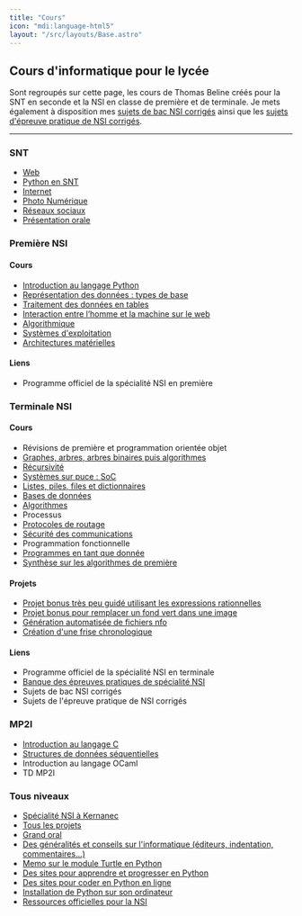 ```yaml
---
title: "Cours"
icon: "mdi:language-html5"
layout: "/src/layouts/Base.astro"
---
```



## Cours d'informatique pour le lycée
Sont regroupés sur cette page, les cours de Thomas Beline créés pour la SNT en seconde et la NSI en classe de première et de terminale. 
Je mets également à disposition mes [sujets de bac NSI corrigés](/sujets/terminale-ecrit) ainsi que les [sujets d'épreuve pratique de NSI corrigés](/sujets/terminale-pratique).

------------------------

<Alert text="Ce site est toujours en cours de rédaction - certaines pages ne sont pas encore transférées" />

### SNT
- [Web](web)
- [Python en SNT](python-snt)
- [Internet](internet)
- [Photo Numérique](photo-numerique)
- [Réseaux sociaux](reseaux-sociaux)
- [Présentation orale](oral)

### Première NSI
#### Cours
- [Introduction au langage Python](python)
- [Représentation des données : types de base](donnees-base)
- [Traitement des données en tables](table)
- [Interaction entre l’homme et la machine sur le web](ihm-web)
- [Algorithmique](algorithmes-premiere)
- [Systèmes d'exploitation](systeme-exploitation)
- [Architectures matérielles](architectures-materielles)

#### Liens
- Programme officiel de la spécialité NSI en première

### Terminale NSI
#### Cours
- Révisions de première et programmation orientée objet
- [Graphes, arbres, arbres binaires puis algorithmes](graphes)
- [Récursivité](recursivite)
- [Systèmes sur puce : SoC](soc)
- [Listes, piles, files et dictionnaires](listes)
- [Bases de données](bd)
- [Algorithmes](algorithmes-terminale)
- Processus
- [Protocoles de routage](protocoles-routage)
- [Sécurité des communications](securisation-communications)
- Programmation fonctionnelle
- [Programmes en tant que donnée](programme-donnee)
- [Synthèse sur les algorithmes de première](synthese-algorithmes-premiere)
#### Projets
- [Projet bonus très peu guidé utilisant les expressions rationnelles](/projets-bonus/regular-expressions)
- [Projet bonus pour remplacer un fond vert dans une image](/projets-bonus/fond-vert)
- [Génération automatisée de fichiers nfo](/projets/pynfo)
- [Création d'une frise chronologique](/projets/chronos)
#### Liens
- Programme officiel de la spécialité NSI en terminale
- [Banque des épreuves pratiques de spécialité NSI](https://eduscol.education.fr/2661/banque-des-epreuves-pratiques-de-specialite-nsi)
- Sujets de bac NSI corrigés
- Sujets de l'épreuve pratique de NSI corrigés

### MP2I
- [Introduction au langage C](c)
- [Structures de données séquentielles](structures-donnees-sequentielles)
- Introduction au langage OCaml
- TD MP2I

### Tous niveaux
- [Spécialité NSI à Kernanec](presentation)
- [Tous les projets](projets)
- [Grand oral](grand-oral)
- [Des généralités et conseils sur l'informatique (éditeurs, indentation, commentaires…)](generalites)
- [Memo sur le module Turtle en Python](turtle)
- [Des sites pour apprendre et progresser en Python](apprendre-python)
- [Des sites pour coder en Python en ligne](internet-python)
- [Installation de Python sur son ordinateur](installer-python)
- [Ressources officielles pour la NSI](https://eduscol.education.fr/2068/programmes-et-ressources-en-numerique-et-sciences-informatiques-voie-g)
